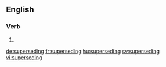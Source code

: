 ==English==

===Verb===
{{head|en|present participle}}

# {{present participle of|supersede|lang=en}}

[[de:superseding]]
[[fr:superseding]]
[[hu:superseding]]
[[sv:superseding]]
[[vi:superseding]]